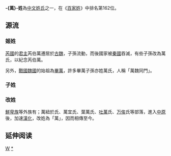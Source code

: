 {{姓氏
|姓氏=万
|繁體=萬
|簡體=万
|拼音=Wàn
|南京官話=uang<sup>4</sup>
|中国大陆=Wan
|台湾=Wan
|香港=Man/Meng
|澳门=Man
|新加坡=Ban/Wan
|马来西亚=Ban/Man
|越南=Vạn
|韩国=
|反切=
|同音字=
|堂号=
|郡望=[[扶风郡|扶风郡]]
}}

'''-{萬}-姓'''為[[中文姓氏|中文姓氏]]之一，在《[[百家姓|百家姓]]》中排名第162位。

==源流==

===姬姓===
[[芮國|芮國]]的[[君主|君主]]芮伯萬遷居於[[芮城|古魏]]，子孫流動，而後國家被[[秦國|秦國]]吞滅，有些子孫改為萬氏，以紀念芮伯萬。

另外，[[戰國|戰國]][[魏國_(戰國)|魏國]]的始祖為[[畢萬|畢萬]]，許多畢萬子孫亦姓萬氏，人稱「萬魏同門」。

===子姓===
{{or|[[商湯|商湯]]以[[子姓|子姓]][[宗室|宗室]]，掌管軍中樂舞，稱為「萬舞」，又稱「干舞」。《[[大戴禮記|大戴禮記]]》：「萬也者，干戚舞也。」其後代，或姓[[萬|萬]]、或姓[[干|干]]。}}

===改姓===
[[鮮卑族|鮮卑族]]等外族有；萬紐於氏、萬宜氏、葉萬氏、[[吐萬|吐萬]]氏、[[万俟|万俟]]氏等部落，進入[[中原|中原]]後，加速[[漢化|漢化]]，改姓為「萬」，因而相傳至今。

== 延伸阅读 ==
{{Wikisource further reading}}

{{中國首一百個姓氏}}
{{姓氏小作品}}

[[Category:漢姓|W]]
[[Category:萬姓|*]]